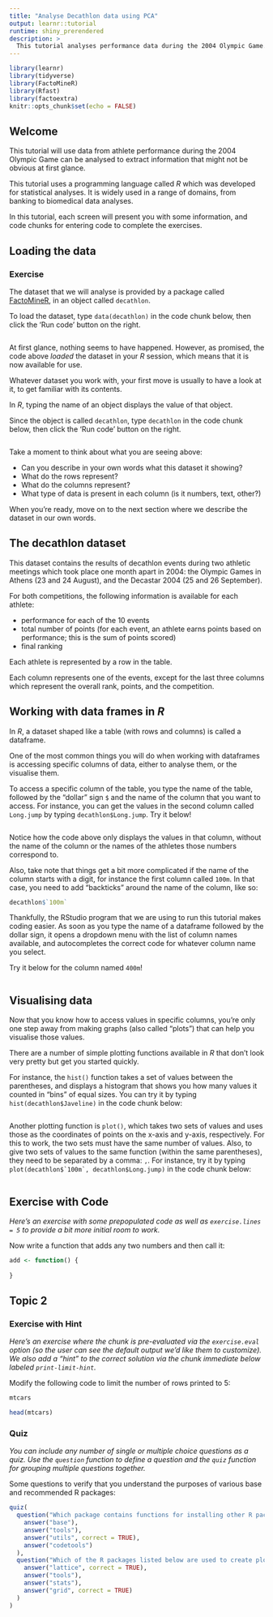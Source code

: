 ```yaml
---
title: "Analyse Decathlon data using PCA"
output: learnr::tutorial
runtime: shiny_prerendered
description: >
  This tutorial analyses performance data during the 2004 Olympic Game.
---
```


```r
library(learnr)
library(tidyverse)
library(FactoMineR)
library(Rfast)
library(factoextra)
knitr::opts_chunk$set(echo = FALSE)
```

## Welcome

This tutorial will use data from athlete performance during the 2004 Olympic Game can be analysed to extract information that might not be obvious at first glance.

This tutorial uses a programming language called _R_ which was developed for statistical analyses.
It is widely used in a range of domains, from banking to biomedical data analyses.

In this tutorial, each screen will present you with some information, and code chunks for entering code to complete the exercises.

## Loading the data

### Exercise

The dataset that we will analyse is provided by a package called [FactoMineR](https://cran.r-project.org/package=FactoMineR),
in an object called `decathlon`.

To load the dataset, type `data(decathlon)` in the code chunk below,
then click the 'Run code' button on the right.

```r

```

At first glance, nothing seems to have happened.
However, as promised, the code above *loaded* the dataset in your _R_ session,
which means that it is now available for use.

Whatever dataset you work with, your first move is usually to have a look at it,
to get familiar with its contents.

In _R_, typing the name of an object displays the value of that object.

Since the object is called `decathlon`, type `decathlon` in the code chunk below,
then click the 'Run code' button on the right.

```r

```

Take a moment to think about what you are seeing above:

- Can you describe in your own words what this dataset it showing? 
- What do the rows represent?
- What do the columns represent?
- What type of data is present in each column (is it numbers, text, other?)

When you're ready, move on to the next section where we describe the dataset in our own words.

## The decathlon dataset

This dataset contains the results of decathlon events during two athletic meetings which took place one month apart in 2004: the Olympic Games in Athens (23 and 24 August), and the Decastar 2004 (25 and 26 September).

For both competitions, the following information is available for each athlete:

- performance for each of the 10 events   
- total number of points (for each event, an athlete earns points based on performance; this is the sum of points scored) 
- final ranking

Each athlete is represented by a row in the table.

Each column represents one of the events, except for the last three columns which represent the overall rank, points, and the competition.

## Working with data frames in _R_

In _R_, a dataset shaped like a table (with rows and columns) is called a dataframe.

One of the most common things you will do when working with dataframes is accessing specific columns of data, either to analyse them, or the visualise them.

To access a specific column of the table, you type the name of the table, followed by the "dollar" sign `$` and the name of the column that you want to access.
For instance, you can get the values in the second column called `Long.jump` by typing `decathlon$Long.jump`.
Try it below!

```r

```

Notice how the code above only displays the values in that column,
without the name of the column or the names of the athletes those numbers correspond to.

Also, take note that things get a bit more complicated if the name of the column starts with a digit,
for instance the first column called `100m`.
In that case, you need to add "backticks" around the name of the column, like so:

```r
decathlon$`100m`
```

Thankfully, the RStudio program that we are using to run this tutorial makes coding easier.
As soon as you type the name of a dataframe followed by the dollar sign,
it opens a dropdown menu with the list of column names available,
and autocompletes the correct code for whatever column name you select.

Try it below for the column named `400m`!

```r

```

## Visualising data

Now that you know how to access values in specific columns,
you're only one step away from making graphs (also called "plots") that can help you visualise those values.

There are a number of simple plotting functions available in _R_ that don't look very pretty but get you started quickly.

For instance, the `hist()` function takes a set of values between the parentheses,
and displays a histogram that shows you how many values it counted in "bins" of equal sizes.
You can try it by typing `hist(decathlon$Javeline)` in the code chunk below:

```r

```

Another plotting function is `plot()`, which takes two sets of values and uses those as the coordinates of points on the x-axis and y-axis, respectively.
For this to work, the two sets must have the same number of values.
Also, to give two sets of values to the same function (within the same parentheses), they need to be separated by a comma: `,`.
For instance, try it by typing `` plot(decathlon$`100m`, decathlon$Long.jump) `` in the code chunk below:

```r

```

## Exercise with Code

*Here's an exercise with some prepopulated code as well as `exercise.lines = 5` to provide a bit more initial room to work.*

Now write a function that adds any two numbers and then call it:

```r
add <- function() {
  
}
```

## Topic 2

### Exercise with Hint

*Here's an exercise where the chunk is pre-evaluated via the `exercise.eval` option (so the user can see the default output we'd like them to customize). We also add a "hint" to the correct solution via the chunk immediate below labeled `print-limit-hint`.*

Modify the following code to limit the number of rows printed to 5:

```r
mtcars
```

```r
head(mtcars)
```

### Quiz

*You can include any number of single or multiple choice questions as a quiz. Use the `question` function to define a question and the `quiz` function for grouping multiple questions together.*

Some questions to verify that you understand the purposes of various base and recommended R packages:

```r
quiz(
  question("Which package contains functions for installing other R packages?",
    answer("base"),
    answer("tools"),
    answer("utils", correct = TRUE),
    answer("codetools")
  ),
  question("Which of the R packages listed below are used to create plots?",
    answer("lattice", correct = TRUE),
    answer("tools"),
    answer("stats"),
    answer("grid", correct = TRUE)
  )
)
```

